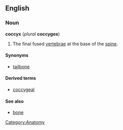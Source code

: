 {{wikipedia}}
==English==
===Noun===
'''coccyx''' (''plural'' '''coccyges''')

#The final fused [[vertebrae]] at the base of the [[spine]].

====Synonyms====
*[[tailbone]]

====Derived terms====
*[[coccygeal]]

====See also====
*[[bone]]

[[Category:Anatomy]]